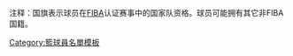 注释：国旗表示球员在[[国际篮球联合会|FIBA]]认证赛事中的国家队资格。球员可能拥有其它非FIBA国籍。
<noinclude>
[[Category:籃球員名單模板]]
</noinclude>